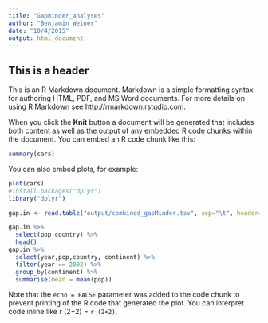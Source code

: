 ```yaml
---
title: "Gapminder_analyses"
author: "Benjamin Weiner"
date: "10/4/2015"
output: html_document
---
```


## This is a header

This is an R Markdown document. Markdown is a simple formatting syntax for authoring HTML, PDF, and MS Word documents. For more details on using R Markdown see <http://rmarkdown.rstudio.com>.

When you click the **Knit** button a document will be generated that includes both content as well as the output of any embedded R code chunks within the document. You can embed an R code chunk like this:

```r
summary(cars)
```

You can also embed plots, for example:

```r
plot(cars)
#install.packages("dplyr")
library("dplyr")
```

```r
gap.in <- read.table("output/combined_gapMinder.tsv", sep="\t", header=TRUE)

gap.in %>%
  select(pop,country) %>%
  head()
gap.in %>%
  select(year,pop,country, continent) %>%
  filter(year == 2002) %>%
  group_by(continent) %>%
  summarise(mean = mean(pop))


```

Note that the `echo = FALSE` parameter was added to the code chunk to prevent printing of the R code that generated the plot. You can interpret code inline like r (2+2) = `r (2+2)`.
